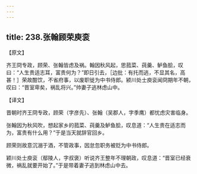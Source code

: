 ```yaml
---
---
---
```

title: 238.张翰顾荣庾衮
---



【原文】

齐王冏专政，顾荣、张翰皆虑及祸。翰因秋风起，思菰菜、莼羹、鲈鱼脍，叹曰：“人生贵适志耳，富贵何为？”即日引去，［边批：有托而逃，不显其名，高甚！］荣故酣饮，不省府事，以废职徙为中书侍郎。颍川处士庾衮闻冏期年不朝，叹曰：“晋室卑矣，祸乱将兴。”帅妻子逃林虑山中。

【译文】

晋朝时齐王冏专政，顾荣（字彦先）、张翰（吴郡人，字季鹰）都忧虑灾害临身。

张翰因为秋风吹，想起家乡的菰菜、莼羹及鲈鱼脍，叹息道：“人生贵在适志而为，富贵有什么用？”于是当天就辞官回乡。

顾荣则故意沉溺于酒，不管政事，因怠忽职务被贬为中书侍郎。

颖川处士庾衮（鄢陵人，字叔褒）听说齐王整年不理朝政，叹息道：“晋室已经衰微，祸乱就要开始了。”于是带着妻子逃到林虑山中去。